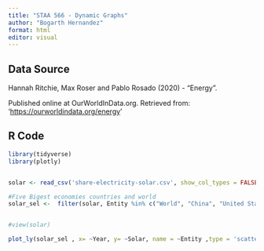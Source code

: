 ```yaml
---
title: "STAA 566 - Dynamic Graphs"
author: "Bogarth Hernandez"
format: html
editor: visual
---
```


## Data Source

Hannah Ritchie, Max Roser and Pablo Rosado (2020) - "Energy".

Published online at OurWorldInData.org. Retrieved from: '<https://ourworldindata.org/energy>'

## R Code

```r

library(tidyverse)
library(plotly)


solar <- read_csv('share-electricity-solar.csv', show_col_types = FALSE)

#Five Bigest economies countries and world
solar_sel <-  filter(solar, Entity %in% c("World", "China", "United States", "Japan", "Germany", "United Kingdom") & Year >= 2000)


#view(solar)

plot_ly(solar_sel , x= ~Year, y= ~Solar, name = ~Entity ,type = 'scatter', mode = 'lines')





```
